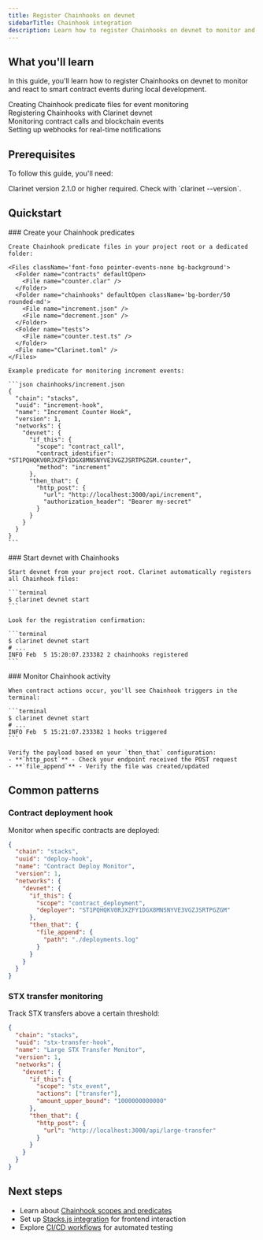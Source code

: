 ```yaml
---
title: Register Chainhooks on devnet
sidebarTitle: Chainhook integration
description: Learn how to register Chainhooks on devnet to monitor and react to smart contract events during local development.
---
```




## What you'll learn

In this guide, you'll learn how to register Chainhooks on devnet to monitor and react to smart contract events during local development.

<div className="space-y-3 my-6">
  <div className="flex items-start gap-3">
    <ArrowRight className="h-4 w-4 text-brand-orange mt-1.5 flex-shrink-0" />
    <span>Creating Chainhook predicate files for event monitoring</span>
  </div>
  <div className="flex items-start gap-3">
    <ArrowRight className="h-4 w-4 text-brand-orange mt-1.5 flex-shrink-0" />
    <span>Registering Chainhooks with Clarinet devnet</span>
  </div>
  <div className="flex items-start gap-3">
    <ArrowRight className="h-4 w-4 text-brand-orange mt-1.5 flex-shrink-0" />
    <span>Monitoring contract calls and blockchain events</span>
  </div>
  <div className="flex items-start gap-3">
    <ArrowRight className="h-4 w-4 text-brand-orange mt-1.5 flex-shrink-0" />
    <span>Setting up webhooks for real-time notifications</span>
  </div>
</div>

## Prerequisites

To follow this guide, you'll need:

<div className="space-y-3 my-6">
  <div className="flex items-start gap-3">
    <div className="h-4 w-4 mt-1.5 flex-shrink-0 rounded border-2 border-brand-orange bg-brand-orange flex items-center justify-center">
      <Check className="h-3 w-3 text-white" />
    </div>
    <span>Clarinet version 2.1.0 or higher required. Check with `clarinet --version`.</span>
  </div>
</div>

## Quickstart

<Steps>
  <Step>
    ### Create your Chainhook predicates
    
    Create Chainhook predicate files in your project root or a dedicated folder:

    <Files className='font-fono pointer-events-none bg-background'>
      <Folder name="contracts" defaultOpen>
        <File name="counter.clar" />
      </Folder>
      <Folder name="chainhooks" defaultOpen className='bg-border/50 rounded-md'>
        <File name="increment.json" />
        <File name="decrement.json" />
      </Folder>
      <Folder name="tests">
        <File name="counter.test.ts" />
      </Folder>
      <File name="Clarinet.toml" />
    </Files>

    Example predicate for monitoring increment events:

    ```json chainhooks/increment.json
    {
      "chain": "stacks",
      "uuid": "increment-hook",
      "name": "Increment Counter Hook",
      "version": 1,
      "networks": {
        "devnet": {
          "if_this": {
            "scope": "contract_call",
            "contract_identifier": "ST1PQHQKV0RJXZFY1DGX8MNSNYVE3VGZJSRTPGZGM.counter",
            "method": "increment"
          },
          "then_that": {
            "http_post": {
              "url": "http://localhost:3000/api/increment",
              "authorization_header": "Bearer my-secret"
            }
          }
        }
      }
    }
    ```
  </Step>

  <Step>
    ### Start devnet with Chainhooks
    
    Start devnet from your project root. Clarinet automatically registers all Chainhook files:

    ```terminal
    $ clarinet devnet start
    ```

    Look for the registration confirmation:

    ```terminal
    $ clarinet devnet start
    # ...
    INFO Feb  5 15:20:07.233382 2 chainhooks registered
    ```
  </Step>

  <Step>
    ### Monitor Chainhook activity
    
    When contract actions occur, you'll see Chainhook triggers in the terminal:

    ```terminal
    $ clarinet devnet start
    # ...
    INFO Feb  5 15:21:07.233382 1 hooks triggered
    ```

    Verify the payload based on your `then_that` configuration:
    - **`http_post`** - Check your endpoint received the POST request
    - **`file_append`** - Verify the file was created/updated
  </Step>
</Steps>

## Common patterns

### Contract deployment hook

Monitor when specific contracts are deployed:

```json chainhooks/deploy-monitor.json
{
  "chain": "stacks",
  "uuid": "deploy-hook",
  "name": "Contract Deploy Monitor",
  "version": 1,
  "networks": {
    "devnet": {
      "if_this": {
        "scope": "contract_deployment",
        "deployer": "ST1PQHQKV0RJXZFY1DGX8MNSNYVE3VGZJSRTPGZGM"
      },
      "then_that": {
        "file_append": {
          "path": "./deployments.log"
        }
      }
    }
  }
}
```

### STX transfer monitoring

Track STX transfers above a certain threshold:

```json chainhooks/stx-transfers.json
{
  "chain": "stacks",
  "uuid": "stx-transfer-hook",
  "name": "Large STX Transfer Monitor",
  "version": 1,
  "networks": {
    "devnet": {
      "if_this": {
        "scope": "stx_event",
        "actions": ["transfer"],
        "amount_upper_bound": "1000000000000"
      },
      "then_that": {
        "http_post": {
          "url": "http://localhost:3000/api/large-transfer"
        }
      }
    }
  }
}
```

## Next steps

- Learn about [Chainhook scopes and predicates](/stacks/chainhook/references/scopes/stacks)
- Set up [Stacks.js integration](/tools/clarinet/integrations/stacks-js-integration) for frontend interaction
- Explore [CI/CD workflows](/tools/clarinet/integrations/ci-cd-github-workflows) for automated testing 